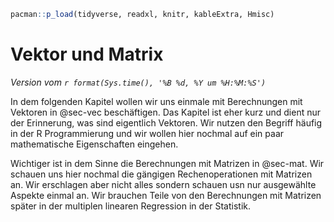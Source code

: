 ```r
pacman::p_load(tidyverse, readxl, knitr, kableExtra, Hmisc)
```

# Vektor und Matrix {#sec-vec-mat-preface}

*Version vom `r format(Sys.time(), '%B %d, %Y um %H:%M:%S')`*

In dem folgenden Kapitel wollen wir uns einmale mit Berechnungen mit Vektoren in @sec-vec beschäftigen. Das Kapitel ist eher kurz und dient nur der Erinnerung, was sind eigentlich Vektoren. Wir nutzen den Begriff häufig in der R Programmierung und wir wollen hier nochmal auf ein paar mathematische Eigenschaften eingehen.

Wichtiger ist in dem Sinne die Berechnungen mit Matrizen in @sec-mat. Wir schauen uns hier nochmal die gängigen Rechenoperationen mit Matrizen an. Wir erschlagen aber nicht alles sondern schauen usn nur ausgewählte Aspekte einmal an. Wir brauchen Teile von den Berechnungen mit Matrizen später in der multiplen linearen Regression in der Statistik.
